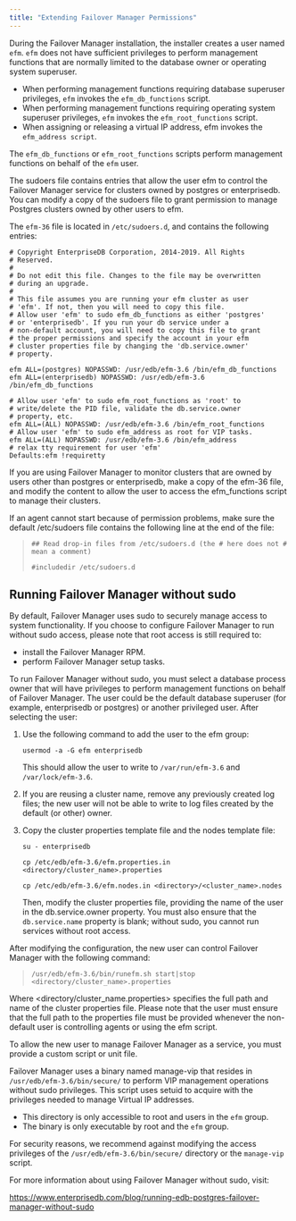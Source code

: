 ```yaml
---
title: "Extending Failover Manager Permissions"
---
```


<div id="extending_efm_permissions" class="registered_link"></div>

During the Failover Manager installation, the installer creates a user named `efm`. `efm` does not have sufficient privileges to perform management functions that are normally limited to the database owner or operating system superuser.

-   When performing management functions requiring database superuser privileges, `efm` invokes the `efm_db_functions` script.
-   When performing management functions requiring operating system superuser privileges, `efm` invokes the `efm_root_functions` script.
-   When assigning or releasing a virtual IP address, efm invokes the `efm_address script`.

The `efm_db_functions` or `efm_root_functions` scripts perform management functions on behalf of the `efm` user.

The sudoers file contains entries that allow the user efm to control the Failover Manager service for clusters owned by postgres or enterprisedb. You can modify a copy of the sudoers file to grant permission to manage Postgres clusters owned by other users to efm.

The `efm-36` file is located in `/etc/sudoers.d`, and contains the following entries:

```
# Copyright EnterpriseDB Corporation, 2014-2019. All Rights
# Reserved.
#
# Do not edit this file. Changes to the file may be overwritten
# during an upgrade.
#
# This file assumes you are running your efm cluster as user
# 'efm'. If not, then you will need to copy this file.
# Allow user 'efm' to sudo efm_db_functions as either 'postgres'
# or 'enterprisedb'. If you run your db service under a
# non-default account, you will need to copy this file to grant
# the proper permissions and specify the account in your efm
# cluster properties file by changing the 'db.service.owner'
# property.

efm ALL=(postgres) NOPASSWD: /usr/edb/efm-3.6 /bin/efm_db_functions
efm ALL=(enterprisedb) NOPASSWD: /usr/edb/efm-3.6
/bin/efm_db_functions

# Allow user 'efm' to sudo efm_root_functions as 'root' to
# write/delete the PID file, validate the db.service.owner
# property, etc.
efm ALL=(ALL) NOPASSWD: /usr/edb/efm-3.6 /bin/efm_root_functions
# Allow user 'efm' to sudo efm_address as root for VIP tasks.
efm ALL=(ALL) NOPASSWD: /usr/edb/efm-3.6 /bin/efm_address
# relax tty requirement for user 'efm'
Defaults:efm !requiretty
```

If you are using Failover Manager to monitor clusters that are owned by users other than postgres or enterprisedb, make a copy of the efm-36 file, and modify the content to allow the user to access the efm_functions script to manage their clusters.

If an agent cannot start because of permission problems, make sure the default /etc/sudoers file contains the following line at the end of the file:

> `## Read drop-in files from /etc/sudoers.d (the # here does not # mean a comment)`
>
> `#includedir /etc/sudoers.d`

<div id="running_efm_without_sudo" class="registered_link"></div>

## Running Failover Manager without sudo

By default, Failover Manager uses sudo to securely manage access to system functionality. If you choose to configure Failover Manager to run without sudo access, please note that root access is still required to:

-   install the Failover Manager RPM.
-   perform Failover Manager setup tasks.

To run Failover Manager without sudo, you must select a database process owner that will have privileges to perform management functions on behalf of Failover Manager. The user could be the default database superuser (for example, enterprisedb or postgres) or another privileged user. After selecting the user:

1.  Use the following command to add the user to the efm group:

    `usermod -a -G efm enterprisedb`

    This should allow the user to write to `/var/run/efm-3.6` and `/var/lock/efm-3.6`.

2.  If you are reusing a cluster name, remove any previously created log files; the new user will not be able to write to log files created by the default (or other) owner.

3.  Copy the cluster properties template file and the nodes template file:

    `su - enterprisedb`

    `cp /etc/edb/efm-3.6/efm.properties.in <directory/cluster_name>.properties`

    `cp /etc/edb/efm-3.6/efm.nodes.in <directory>/<cluster_name>.nodes`

    Then, modify the cluster properties file, providing the name of the user in the db.service.owner property. You must also ensure that the `db.service.name` property is blank; without sudo, you cannot run services without root access.

After modifying the configuration, the new user can control Failover Manager with the following command:

> `/usr/edb/efm-3.6/bin/runefm.sh start|stop <directory/cluster_name>.properties`

Where &lt;directory/cluster_name.properties> specifies the full path and name of the cluster properties file. Please note that the user must ensure that the full path to the properties file must be provided whenever the non-default user is controlling agents or using the efm script.

To allow the new user to manage Failover Manager as a service, you must provide a custom script or unit file.

Failover Manager uses a binary named manage-vip that resides in `/usr/edb/efm-3.6/bin/secure/` to perform VIP management operations without sudo privileges. This script uses setuid to acquire with the privileges needed to manage Virtual IP addresses.

-   This directory is only accessible to root and users in the `efm` group.
-   The binary is only executable by root and the `efm` group.

For security reasons, we recommend against modifying the access privileges of the `/usr/edb/efm-3.6/bin/secure/` directory or the `manage-vip` script.

For more information about using Failover Manager without sudo, visit:

<https://www.enterprisedb.com/blog/running-edb-postgres-failover-manager-without-sudo>
